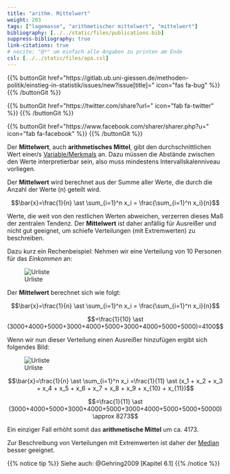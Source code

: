 ```yaml
---
title: "arithm. Mittelwert"
weight: 203
tags: ["lagemasse", "arithmetischer mittelwert", "mittelwert"]
bibliography: [../../static/files/publications.bib]
suppress-bibliography: true
link-citations: true
# nocite: "@*" um einfach alle Angaben zu printen am Ende
csl: [../../static/files/apa.csl]
---
```


{{% buttonGit href=\"https\:\/\/gitlab.ub.uni-giessen.de\/methoden-politik\/einstieg-in-statistik\/issues\/new?issue[title]=\" icon=\"fas fa-bug\" %}} {{% /buttonGit %}} 

{{% buttonGit href=\"https\:\/\/twitter.com\/share?url=\" icon=\"fab fa-twitter\" %}} {{% /buttonGit %}}

{{% buttonGit href=\"https\:\/\/www.facebook.com\/sharer\/sharer.php?u=\" icon=\"fab fa-facebook\" %}} {{% /buttonGit %}}

Der **Mittelwert**, auch **arithmetisches Mittel**, gibt den durchschnittlichen Wert einer/s [Variable/Merkmals](../../glossar/variable/index.html) an. Dazu müssen die Abstände zwischen den Werte interpretierbar sein, also muss mindestens Intervallskalenniveau vorliegen.

Der **Mittelwert** wird berechnet aus der Summe aller Werte, die durch die Anzahl der Werte (n) geteilt wird.

$$\bar{x}=\frac{1}{n} \ast \sum_{i=1}^n x_i = \frac{\sum_{i=1}^n x_i}{n}$$

Werte, die weit von den restlichen Werten abweichen, verzerren dieses Maß der zentralen Tendenz. Der **Mittelwert** ist daher anfällig für Ausreißer und nicht gut geeignet, um schiefe Verteilungen (mit Extremwerten) zu beschreiben.

Dazu kurz ein Rechenbeispiel:
Nehmen wir eine Verteilung von $10$ Personen für das *Einkommen* an:

![Urliste](../images/mittelwerttabelle1.png)

Der **Mittelwert** berechnet sich wie folgt:

$$\bar{x}=\frac{1}{n} \ast \sum_{i=1}^n x_i = \frac{\sum_{i=1}^n x_i}{n}$$

$$=\frac{1}{10} \ast (3000+4000+5000+3000+4000+5000+3000+4000+5000+5000)=4100$$

Wenn wir nun dieser Verteilung einen Ausreißer hinzufügen ergibt sich folgendes Bild:

![Urliste](../images/mittelwerttabelle2.png)

$$\bar{x}=\frac{1}{n} \ast \sum_{i=1}^n x_i =\frac{1}{11} \ast (x_1 + x_2 + x_3 + x_4 + x_5 + x_6 + x_7 + x_8 + x_9 + x_{10} + x_{11})$$

$$=\frac{1}{11} \ast (3000+4000+5000+3000+4000+5000+3000+4000+5000+5000+50000) \approx 8273$$

Ein einziger Fall erhöht somit das **arithmetische Mittel** um ca. $4173$.

Zur Beschreibung von Verteilungen mit Extremwerten ist daher der [Median](../glossar/Median.html) besser geeignet.

{{% notice tip %}}
Siehe auch: @Gehring2009 [Kapitel 6.1]
{{% /notice %}}